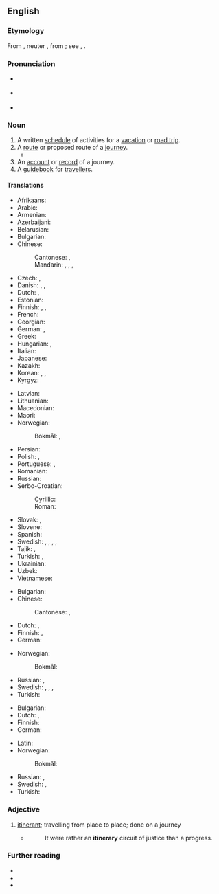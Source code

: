 ==English==

===Etymology===
{{root|en|ine-pro|*h₁ey-}}
From {{der|en|LL.|itinerarius||pertaining to a journey}}, neuter {{m|la|itinerārium||an account of a journey, a road-book}}, from {{m|la|iter||a way, journey}}; see {{m|en|itinerate}}, {{m|en|itinerant}}.

===Pronunciation===
* {{a|UK}} {{IPA|en|/aɪˈtɪnə(ɹə)ɹi/}}
* {{a|US}} {{IPA|en|/aɪˈtɪnəɹɛɹi/}}
* {{audio|en|en-us-itinerary.ogg|Audio (US)}}

===Noun===
{{en-noun}}
# A written [[schedule]] of activities for a [[vacation]] or [[road trip]].
# A [[route]] or proposed route of a [[journey]].
#* {{quote-journal|en|year=1960|month=December|author=Voyageur|title=The Mountain Railways of the Bernese Oberland|journal=Trains Illustrated|page=752|text=The length of the Wengernalp Railway from Lauterbrunnen over the Kleine Scheidegg to Grindelwald or vice versa, Riggenbach rack-and-pinion operated throughout, should be a "must" in the '''itinerary''' of every Oberland tourist; [...].}}
# An [[account]] or [[record]] of a journey.
# A [[guidebook]] for [[traveller]]s.

====Translations====
{{trans-top|route or proposed route of a journey}}
* Afrikaans: {{t|af|reisplan}}
* Arabic: {{t|ar|مَسار الرِّحْلَة|m}}
* Armenian: {{t+|hy|երթուղի}}
* Azerbaijani: {{t|az|marşrut}}
* Belarusian: {{t|be|маршру́т|m}}
* Bulgarian: {{t+|bg|маршру́т|m}}
* Chinese:
*: Cantonese: {{t|yue|路線}}, {{t|yue|路线|tr=lou6 sin3}}
*: Mandarin: {{t+|cmn|路線}}, {{t+|cmn|路线|tr=lùxiàn}}, {{t+|cmn|旅程|tr=lǚchéng}}, {{t+|cmn|行程|tr=xíngchéng}}
* Czech: {{t|cs|itinerář|m}}, {{t+|cs|trasa|f}}
* Danish: {{t|da|rute|c}}, {{t|da|rejseplan|c}}, {{t|da|rejserute|c}}
* Dutch: {{t+|nl|weg|m}}, {{t+|nl|reisroute|f}}
* Estonian: {{t|et|marsruut}}
* Finnish: {{t+|fi|reitti}}, {{t|fi|matkareitti}}, {{t|fi|matkasuunnitelma}}
* French: {{t+|fr|itinéraire|m}}
* Georgian: {{t|ka|მარშრუტი}}
* German: {{t+|de|Reiseroute|f}}, {{t+|de|Reiseweg|m}}
* Greek: {{t+|el|δρομολόγιο|n}}
* Hungarian: {{t+|hu|útiterv}}, {{t+|hu|útvonal}}
* Italian: {{t+|it|itinerario|m}}
* Japanese: {{t|ja|旅程|tr=りょてい, ryotei}}
* Kazakh: {{t|kk|маршрут}}
* Korean: {{t|ko|여정(旅程)}}, {{t|ko|려정(旅程)}} {{qualifier|North Korea}}, {{t+|ko|일정(日程)}}
* Kyrgyz: {{t|ky|маршрут}}
{{trans-mid}}
* Latvian: {{t|lv|maršruts|m}}
* Lithuanian: {{t|lt|maršrutas|m}}
* Macedonian: {{t|mk|маршру́та|f}}
* Maori: {{t|mi|wātaka haerenga}}
* Norwegian:
*: Bokmål: {{t+|nb|rute|m|f}}, {{t|nb|reiserute|m|f}}
* Persian: {{t+|fa|مسیر|tr=masir}}
* Polish: {{t|pl|[[trasa]] [[podróż|podróży]]|f}}, {{t|pl|[[plan]] [[podróż|podróży]]|m}}
* Portuguese: {{t+|pt|linha|f}}, {{t+|pt|itinerário|m}}
* Romanian: {{t+|ro|itinerar|n}}
* Russian: {{t+|ru|маршру́т|m}}
* Serbo-Croatian:
*: Cyrillic: {{t|sh|ма̀ршрӯта|f}}
*: Roman: {{t+|sh|màršrūta|f}}
* Slovak: {{t|sk|itinerár|m}}, {{t|sk|trasa|f}}
* Slovene: {{t|sl|itinerar|m}}
* Spanish: {{t|es|itinerario|m}}
* Swedish: {{t+|sv|rutt|c}}, {{t|sv|resrutt|c}}, {{t+|sv|resväg|c}}, {{t|sv|färdplan|c}}, {{t|sv|resplan|c}}
* Tajik: {{t+|tg|маршрут}}, {{t|tg|масир}}
* Turkish: {{t|tr|seyahat yolu}}, {{t|tr|yolculuk yolu}}
* Ukrainian: {{t|uk|маршру́т|m}}
* Uzbek: {{t+|uz|marshrut}}
* Vietnamese: {{t+|vi|hành trình}}
{{trans-bottom}}

{{trans-top|account or record of a journey}}
* Bulgarian: {{t|bg|пътепи́с|m}}
* Chinese:
*: Cantonese: {{t|yue|行程錄}}, {{t|yue|行程录|tr=hang4 cing4 luk2}}
* Dutch: {{t|nl|wegbeschrijving|f}}, {{t|nl|reisverslag|f}}
* Finnish: {{t+|fi|matkapäiväkirja}}, {{t+|fi|matkakertomus}}
* German: {{t+|de|Reisebericht|m}}
{{trans-mid}}
* Norwegian:
*: Bokmål: {{t|nb|veibeskrivelse|m}}
* Russian: {{t|ru|доро́жный дневни́к|m}}, {{t|ru|путевы́е заме́тки|p}}
* Swedish: {{t|sv|reseberättelse|c}}, {{t+|sv|reseskildring|c}}, {{t+|sv|resebeskrivning|c}}, {{t|sv|resedagbok|c}}
* Turkish: {{t+|tr|seyahatname}}
{{trans-bottom}}

{{trans-top|guidebook for travellers}}
* Bulgarian: {{t+|bg|пътеводи́тел|m}}
* Dutch: {{t+|nl|routebeschrijving}}, {{t+|nl|reisgids|f}}
* Finnish: {{t+|fi|matkaopas}}
* German: {{t+|de|Reiseführer|m}}
{{trans-mid}}
* Latin: {{t|la|itinerarium|n}}
* Norwegian:
*: Bokmål: {{t|nb|reisehåndbok|m|f}}
* Russian: {{t+|ru|путеводи́тель|m}}, {{t+|ru|ги́д|m}}
* Swedish: {{t|sv|resehandbok|c}}, {{t|sv|reseguide|c}}
* Turkish: {{t+|tr|rehber}}
{{trans-bottom}}

===Adjective===
{{en-adj}}

# [[itinerant]]; travelling from place to place; done on a journey
#* {{RQ:Bacon Henry 7}}
#*: It were rather an '''itinerary''' circuit of justice than a progress.

===Further reading===
* {{R:Webster 1913}}
* {{R:Century 1911}}
* {{R:OneLook}}
{{C|en|Travel}}